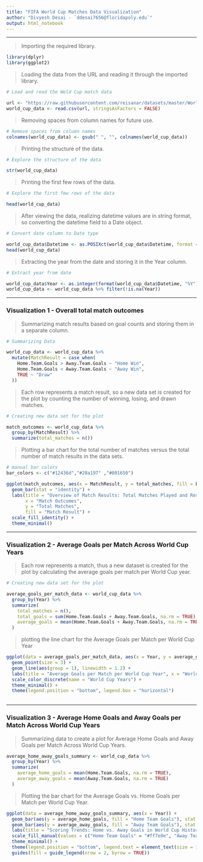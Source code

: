 ```yaml
---
title: "FIFA World Cup Matches Data Visualization"
author: "Divyesh Desai - `ddesai7656@floridapoly.edu`"
output: html_notebook
---
```

***

> Importing the required library.

```r

library(dplyr)
library(ggplot2)
```


> Loading the data from the URL and reading it through the imported library.

```r
# Load and read the Wold Cup match data

url <- "https://raw.githubusercontent.com/reisanar/datasets/master/WorldCupMatches.csv"
world_cup_data <- read.csv(url, stringsAsFactors = FALSE)
```

> Removing spaces from column names for future use.

```r
# Remove spaces from column names
colnames(world_cup_data) <- gsub(" ", "", colnames(world_cup_data))
```

> Printing the structure of the data.

```r
# Explore the structure of the data

str(world_cup_data)
```

> Printing the first few rows of the data.

```r
# Explore the first few rows of the data

head(world_cup_data)
```

> After viewing the data, realizing datetime values are in string format, so converting the datetime field to a Date object.

```r
# Convert date column to Date type

world_cup_data$Datetime <- as.POSIXct(world_cup_data$Datetime, format = "%d %b %Y - %H:%M")
head(world_cup_data)
```


> Extracting the year from the date and storing it in the Year column.

```r
# Extract year from date

world_cup_data$Year <- as.integer(format(world_cup_data$Datetime, "%Y"))
world_cup_data <- world_cup_data %>% filter(!is.na(Year))

```


***

### Visualization 1 - Overall total match outcomes

> Summarizing match results based on goal counts and storing them in a separate column.

```r
# Summarizing Data

world_cup_data <- world_cup_data %>%
  mutate(MatchResult = case_when(
    Home.Team.Goals > Away.Team.Goals ~ "Home Win",
    Home.Team.Goals < Away.Team.Goals ~ "Away Win",
    TRUE ~ "Draw"
  ))

```

> Each row represents a match result, so a new data set is created for the plot by counting the number of winning, losing, and drawn matches.

```r
# Creating new data set for the plot

match_outcomes <- world_cup_data %>%
  group_by(MatchResult) %>%
  summarize(total_matches = n())
```

> Plotting a bar chart for the total number of matches versus the total number of match results in the data sets.

```r

# manual bar colors
bar_colors <- c("#12436d","#28a197" ,"#801650")

ggplot(match_outcomes, aes(x = MatchResult, y = total_matches, fill = bar_colors)) +
  geom_bar(stat = "identity") +
  labs(title = "Overview of Match Results: Total Matches Played and Resulting Outcomes",
       x = "Match Outcomes",
       y = "Total Matches",
       fill = "Match Result") +
  scale_fill_identity() +
  theme_minimal() 
```

***

### Visualization 2 - Average Goals per Match Across World Cup Years

> Each row represents a match, thus a new dataset is created for the plot by calculating the average goals per match per World Cup year.

```r
# Creating new data set for the plot

average_goals_per_match_data <- world_cup_data %>%
  group_by(Year) %>%
  summarize(
    total_matches = n(),
    total_goals = sum(Home.Team.Goals + Away.Team.Goals, na.rm = TRUE),
    average_goals = mean(Home.Team.Goals + Away.Team.Goals, na.rm = TRUE)
  )
```

> plotting the line chart for the Average Goals per Match per World Cup Year

```r

ggplot(data = average_goals_per_match_data, aes(x = Year, y = average_goals, color = as.factor(Year))) +
  geom_point(size = 3) +
  geom_line(aes(group = 1), linewidth = 1.2) +
  labs(title = "Average Goals per Match per World Cup Year", x = "World Cup Years", y = "Average Goals") +
  scale_color_discrete(name = "World Cup Years") +
  theme_minimal() +
  theme(legend.position = "bottom", legend.box = "horizontal")
  
```
***

### Visualization 3 - Average Home Goals and Away Goals per Match Across World Cup Years

> Summarizing data to create a plot for Average Home Goals and Away Goals per Match Across World Cup Years.

```r

average_home_away_goals_summary <- world_cup_data %>%
  group_by(Year) %>%
  summarize(
    average_home_goals = mean(Home.Team.Goals, na.rm = TRUE),
    average_away_goals = mean(Away.Team.Goals, na.rm = TRUE)
  )

```


> Plotting the bar chart for the Average Goals vs. Home Goals per Match per World Cup Year.

```r

ggplot(data = average_home_away_goals_summary, aes(x = Year)) +
  geom_bar(aes(y = average_home_goals, fill = "Home Team Goals"), stat = "identity", position = "dodge") +
  geom_bar(aes(y = average_away_goals, fill = "Away Team Goals"), stat = "identity", position = "dodge") +
  labs(title = "Scoring Trends: Home vs. Away Goals in World Cup History", y = "Average Goals" , x = "World Cup Match Years") +
  scale_fill_manual(values = c("Home Team Goals" = "#ff7e0e", "Away Team Goals" = "#1f77b4"), name = "Goal Types") +
  theme_minimal() +
  theme(legend.position = "bottom", legend.text = element_text(size = 10), legend.title = element_text(size = 12)) +
  guides(fill = guide_legend(nrow = 2, byrow = TRUE))
  
```